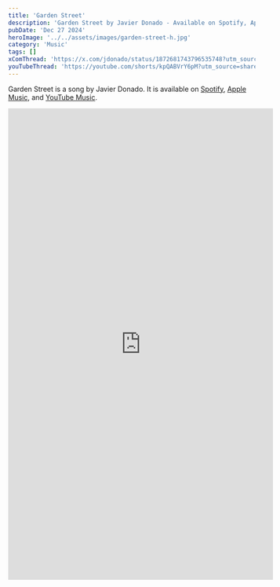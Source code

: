 ```yaml
---
title: 'Garden Street'
description: 'Garden Street by Javier Donado - Available on Spotify, Apple Music, and YouTube'
pubDate: 'Dec 27 2024'
heroImage: '../../assets/images/garden-street-h.jpg'
category: 'Music'
tags: []
xComThread: 'https://x.com/jdonado/status/1872681743796535748?utm_source=share&utm_medium=jdonado-com'
youTubeThread: 'https://youtube.com/shorts/kpQABVrY6pM?utm_source=share&utm_medium=jdonado-com'
---
```


Garden Street is a song by Javier Donado. It is available on [Spotify](https://open.spotify.com/track/7kaoq0v09oPoWql3IdYpBX?si=76661904e53240ea), [Apple Music](https://music.apple.com/us/album/garden-street-single/1784474872), and [YouTube Music](https://music.youtube.com/watch?v=A-DIc5h4k2M&si=xSy2ZKDcHlnHA-6Z).

<div class='flex justify-center items-center pt-10 mt-10'>
	<iframe
		width='540'
		height='960'
		src='https://www.youtube.com/embed/kpQABVrY6pM'
		title='YouTube video player'
		frameborder='0'
		allow='accelerometer; autoplay; clipboard-write; encrypted-media; gyroscope; picture-in-picture'
		allowfullscreen
	></iframe>
</div>
